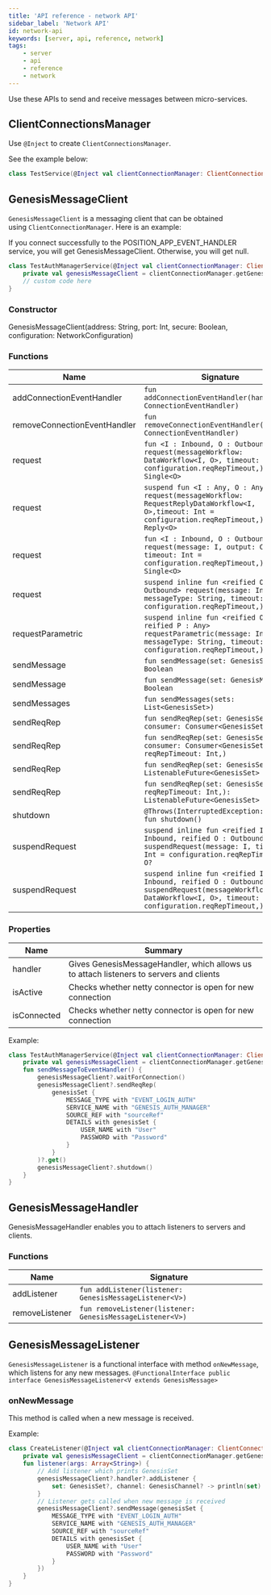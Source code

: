 ```yaml
---
title: 'API reference - network API'
sidebar_label: 'Network API'
id: network-api
keywords: [server, api, reference, network]
tags:
    - server
    - api
    - reference
    - network
---
```



Use these APIs to send and receive messages between micro-services.

## ClientConnectionsManager

Use `@Inject` to create `ClientConnectionsManager`.

See the example below:

```kotlin
class TestService(@Inject val clientConnectionManager: ClientConnectionsManager) {}
```

## GenesisMessageClient

`GenesisMessageClient` is a messaging client that can be obtained using `ClientConnectionManager`. Here is an example:

If you connect successfully to the POSITION_APP_EVENT_HANDLER service, you will get GenesisMessageClient. Otherwise, you will get null.

```kotlin
class TestAuthManagerService(@Inject val clientConnectionManager: ClientConnectionsManager) {
    private val genesisMessageClient = clientConnectionManager.getGenesisMessageClient("POSITION_APP_EVENT_HANDLER")    
    // custom code here
}
```

### Constructor

GenesisMessageClient(address: String, port: Int, secure: Boolean, configuration: NetworkConfiguration)

### Functions

| Name | Signature |
| --- | --- |
| addConnectionEventHandler | `fun addConnectionEventHandler(handler: ConnectionEventHandler)` |
| removeConnectionEventHandler | `fun removeConnectionEventHandler(handler: ConnectionEventHandler)` |
| request | `fun <I : Inbound, O : Outbound> request(messageWorkflow: DataWorkflow<I, O>, timeout: Int = configuration.reqRepTimeout,): Single<O>` |
| request | `suspend fun <I : Any, O : Any> request(messageWorkflow: RequestReplyDataWorkflow<I, O>,timeout: Int = configuration.reqRepTimeout,): Reply<O>` |
| request | `fun <I : Inbound, O : Outbound> request(message: I, output: Class<O>, timeout: Int = configuration.reqRepTimeout,): Single<O>` |
| request | `suspend inline fun <reified O : Outbound> request(message: Inbound, messageType: String, timeout: Int = configuration.reqRepTimeout,): O` |
| requestParametric | `suspend inline fun <reified O, reified P : Any> requestParametric(message: Inbound, messageType: String, timeout: Int = configuration.reqRepTimeout,):` |
| sendMessage | `fun sendMessage(set: GenesisSet): Boolean` |
| sendMessage | `fun sendMessage(set: GenesisMessage): Boolean` |
| sendMessages | `fun sendMessages(sets: List<GenesisSet>)` |
| sendReqRep | `fun sendReqRep(set: GenesisSet, consumer: Consumer<GenesisSet>)` |
| sendReqRep | `fun sendReqRep(set: GenesisSet, consumer: Consumer<GenesisSet>, reqRepTimeout: Int,)` |
| sendReqRep | `fun sendReqRep(set: GenesisSet): ListenableFuture<GenesisSet>` |
| sendReqRep | `fun sendReqRep(set: GenesisSet, reqRepTimeout: Int,): ListenableFuture<GenesisSet>` |
| shutdown | `@Throws(InterruptedException::class) fun shutdown()` |
| suspendRequest | `suspend inline fun <reified I : Inbound, reified O : Outbound> suspendRequest(message: I, timeout: Int = configuration.reqRepTimeout,): O?` |
| suspendRequest | `suspend inline fun <reified I : Inbound, reified O : Outbound> suspendRequest(messageWorkflow: DataWorkflow<I, O>, timeout: Int = configuration.reqRepTimeout,): O?` |

### Properties

| Name | Summary |
| --- | --- |
| handler | Gives GenesisMessageHandler, which allows us to attach listeners to servers and clients |
| isActive | Checks whether netty connector is open for new connection |
| isConnected | Checks whether netty connector is open for new connection |

Example:

```kotlin
class TestAuthManagerService(@Inject val clientConnectionManager: ClientConnectionsManager) {  
    private val genesisMessageClient = clientConnectionManager.getGenesisMessageClient("GENESIS_AUTH_MANAGER")    
    fun sendMessageToEventHandler() {        
        genesisMessageClient?.waitForConnection()        
        genesisMessageClient?.sendReqRep(            
            genesisSet {                
                MESSAGE_TYPE with "EVENT_LOGIN_AUTH"                
                SERVICE_NAME with "GENESIS_AUTH_MANAGER"                
                SOURCE_REF with "sourceRef"                
                DETAILS with genesisSet {                    
                    USER_NAME with "User"                    
                    PASSWORD with "Password"                
                }            
            }        
        )?.get()        
        genesisMessageClient?.shutdown()    
    }
}
```

## GenesisMessageHandler

GenesisMessageHandler enables you to attach listeners to servers and clients.

### Functions

| Name | Signature |
| --- | --- |
| addListener | `fun addListener(listener: GenesisMessageListener<V>)` |
| removeListener | `fun removeListener(listener: GenesisMessageListener<V>)` |

## GenesisMessageListener

`GenesisMessageListener` is a functional interface with method `onNewMessage`, which listens for any new messages. `@FunctionalInterface public interface GenesisMessageListener<V extends GenesisMessage>`

### onNewMessage

This method is called when a new message is received.

Example:

```kotlin
class CreateListener(@Inject val clientConnectionManager: ClientConnectionsManager) {    
    private val genesisMessageClient = clientConnectionManager.getGenesisMessageClient("GENESIS_AUTH_MANAGER")    
    fun listener(args: Array<String>) {        
        // Add listener which prints GenesisSet        
        genesisMessageClient?.handler?.addListener { 
            set: GenesisSet?, channel: GenesisChannel? -> println(set)        
        }        
        // Listener gets called when new message is received        
        genesisMessageClient?.sendMessage(genesisSet {            
            MESSAGE_TYPE with "EVENT_LOGIN_AUTH"            
            SERVICE_NAME with "GENESIS_AUTH_MANAGER"            
            SOURCE_REF with "sourceRef"            
            DETAILS with genesisSet {                
                USER_NAME with "User"                
                PASSWORD with "Password"            
            }        
        })    
    }
}
```
